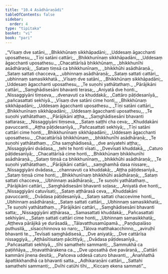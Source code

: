 ```yaml
---
title: "10.4 Asādhāraṇādi"
tableOfContents: false
sidebar:
  order: 4
type: "tipitaka"
basket: "vi"
book: "pari"
---
```



<DynamicBreadcrumb />

<Division number="338" book="pari">

<Paragraph number="1652" type="verses" book="pari">
_“Vīsaṃ dve satāni,_  
_Bhikkhūnaṃ sikkhāpadāni;_  
_Uddesaṃ āgacchanti uposathesu,_  
_Tīṇi satāni cattāri;_  
_Bhikkhunīnaṃ sikkhāpadāni,_  
_Uddesaṃ āgacchanti uposathesu._  

</Paragraph>

<Paragraph number="1653" type="verses" book="pari">
_Chacattārīsā bhikkhūnaṃ,_  
_bhikkhunīhi asādhāraṇā;_  
_Sataṃ tiṃsā ca bhikkhunīnaṃ,_  
_bhikkhūhi asādhāraṇā._  

</Paragraph>

<Paragraph number="1654" type="verses" book="pari">
_Sataṃ sattati chacceva,_  
_ubhinnaṃ asādhāraṇā;_  
_Sataṃ sattati cattāri,_  
_ubhinnaṃ samasikkhatā._  

</Paragraph>

<Paragraph number="1655" type="verses" book="pari">
_Vīsaṃ dve satāni,_  
_Bhikkhūnaṃ sikkhāpadāni;_  
_Uddesaṃ āgacchanti uposathesu,_  
_Te suṇohi yathātathaṃ._  

</Paragraph>

<Paragraph number="1656" type="verses" book="pari">
_Pārājikāni cattāri,_  
_Saṃghādisesāni bhavanti terasa;_  
_Aniyatā dve honti._  

</Paragraph>

<Paragraph number="1657" type="verses" book="pari">
_Nissaggiyāni tiṃseva,_  
_dvenavuti ca khuddakā;_  
_Cattāro pāṭidesanīyā,_  
_pañcasattati sekhiyā._  

</Paragraph>

<Paragraph number="1658" type="verses" book="pari">
_Vīsaṃ dve satāni cime honti,_  
_Bhikkhūnaṃ sikkhāpadāni;_  
_Uddesaṃ āgacchanti uposathesu._  

</Paragraph>

<Paragraph number="1659" type="verses" book="pari">
_Tīṇi satāni cattāri,_  
_Bhikkhunīnaṃ sikkhāpadāni;_  
_Uddesaṃ āgacchanti uposathesu,_  
_Te suṇohi yathātathaṃ._  

</Paragraph>

<Paragraph number="1660" type="verses" book="pari">
_Pārājikāni aṭṭha,_  
_Saṃghādisesāni bhavanti sattarasa;_  
_Nissaggiyāni tiṃseva,_  
_Sataṃ saṭṭhi cha ceva;_  
_Khuddakāni pavuccanti._  

</Paragraph>

<Paragraph number="1661" type="verses" book="pari">
_Aṭṭha pāṭidesanīyā,_  
_Pañcasattati sekhiyā;_  
_Tīṇi satāni cattāri cime honti,_  
_Bhikkhunīnaṃ sikkhāpadāni;_  
_Uddesaṃ āgacchanti uposathesu._  

</Paragraph>

<Paragraph number="1662" type="verses" book="pari">
_Chacattārīsā bhikkhūnaṃ,_  
_bhikkhunīhi asādhāraṇā;_  
_Te suṇohi yathātathaṃ._  

</Paragraph>

<Paragraph number="1663" type="verses" book="pari">
_Cha saṃghādisesā,_  
_dve aniyatehi aṭṭha;_  
_Nissaggiyāni dvādasa,_  
_tehi te honti vīsati._  

</Paragraph>

<Paragraph number="1664" type="verses" book="pari">
_Dvevīsati khuddakā,_  
_Caturo pāṭidesanīyā;_  
_Chacattārīsā cime honti,_  
_Bhikkhūnaṃ bhikkhunīhi asādhāraṇā._  

</Paragraph>

<Paragraph number="1665" type="verses" book="pari">
_Sataṃ tiṃsā ca bhikkhunīnaṃ,_  
_bhikkhūhi asādhāraṇā;_  
_Te suṇohi yathātathaṃ._  

</Paragraph>

<Paragraph number="1666" type="verses" book="pari">
_Pārājikāni cattāri,_  
_saṃghamhā dasa nissare;_  
_Nissaggiyāni dvādasa,_  
_channavuti ca khuddakā;_  
_Aṭṭha pāṭidesanīyā._  

</Paragraph>

<Paragraph number="1667" type="verses" book="pari">
_Sataṃ tiṃsā cime honti,_  
_Bhikkhunīnaṃ bhikkhūhi asādhāraṇā;_  
_Sataṃ sattati chacceva,_  
_Ubhinnaṃ asādhāraṇā;_  
_Te suṇohi yathātathaṃ._  

</Paragraph>

<Paragraph number="1668" type="verses" book="pari">
_Pārājikāni cattāri,_  
_Saṃghādisesāni bhavanti soḷasa;_  
_Aniyatā dve honti,_  
_Nissaggiyāni catuvīsati;_  
_Sataṃ aṭṭhārasā ceva,_  
_Khuddakāni pavuccanti;_  
_Dvādasa pāṭidesanīyā._  

</Paragraph>

<Paragraph number="1669" type="verses" book="pari">
_Sataṃ sattati chaccevime honti,_  
_Ubhinnaṃ asādhāraṇā;_  
_Sataṃ sattati cattāri,_  
_Ubhinnaṃ samasikkhatā;_  
_Te suṇohi yathātathaṃ._  

</Paragraph>

<Paragraph number="1670" type="verses" book="pari">
_Pārājikāni cattāri,_  
_Saṃghādisesāni bhavanti satta;_  
_Nissaggiyāni aṭṭhārasa,_  
_Samasattati khuddakā;_  
_Pañcasattati sekhiyāni._  

</Paragraph>

<Paragraph number="1671" type="verses" book="pari">
_Sataṃ sattati cattāri cime honti,_  
_Ubhinnaṃ samasikkhatā;_  
_Aṭṭheva pārājikā ye durāsadā,_  
_Tālavatthusamūpamā._  

</Paragraph>

<Paragraph number="1672" type="verses" book="pari">
_Paṇḍupalāso puthusilā,_  
_sīsacchinnova so naro;_  
_Tālova matthakacchinno,_  
_aviruḷhī bhavanti te._  

</Paragraph>

<Paragraph number="1673" type="verses" book="pari">
_Tevīsati saṃghādisesā,_  
_Dve aniyatā;_  
_Dve cattārīsa nissaggiyā,_  
_Aṭṭhāsītisataṃ pācittiyā;_  
_Dvādasa pāṭidesanīyā._  

</Paragraph>

<Paragraph number="1674" type="verses" book="pari">
_Pañcasattati sekhiyā,_  
_tīhi samathehi sammanti;_  
_Sammukhā ca paṭiññāya,_  
_tiṇavatthārakena ca._  

</Paragraph>

<Paragraph number="1675" type="verses" book="pari">
_Dve uposathā dve pavāraṇā,_  
_Cattāri kammāni jinena desitā;_  
_Pañceva uddesā caturo bhavanti,_  
_Anaññathā āpattikkhandhā ca bhavanti satta._  

</Paragraph>

<Paragraph number="1676" type="verses" book="pari">
_Adhikaraṇāni cattāri,_  
_Sattahi samathehi sammanti;_  
_Dvīhi catūhi tīhi,_  
_Kiccaṃ ekena sammati”._
</Paragraph>
</Division>